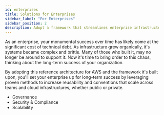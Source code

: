 ```yaml
---
id: enterprises
title: Solutions for Enterprises
sidebar_label: "For Enterprises"
sidebar_position: 2
description: Adopt a framework that streamlines enterprise infrastructure
---
```


<Intro>
  As an enterprise, your monumental success over time has likely come at the significant cost of technical debt. As infrastructure grew organically, it's systems became complex and brittle. Many of those who built it, may no longer be around to support it. Now it's time to bring order to this chaos, thinking about the long-term success of your organization.
</Intro>

By adopting this reference architecture for AWS and the framework it's built upon, you'll set your enterprise up for long-term success by leveraging proven methods to increase reusability and conventions that scale across teams and cloud infrastructures, whether public or private.

- Governance
- Security & Compliance
- Scalability



